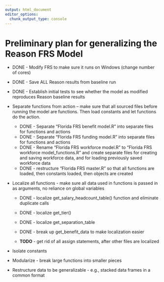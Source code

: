 ```yaml
---
output: html_document
editor_options: 
  chunk_output_type: console
---
```


# Preliminary plan for generalizing the Reason FRS Model

-   DONE - Modify FRS to make sure it runs on Windows (change number of cores)
-   DONE - Save ALL Reason results from baseline run
-   DONE - Establish initial tests to see whether the model as modified reproduces Reason baseline results

-   Separate functions from action -- make sure that all sourced files before running the model are functions. Then load constants and let functions do the action.
    -   DONE - Separate "Florida FRS benefit model.R" into separate files for functions and actions
    -   DONE - Separate "Florida FRS funding model.R" into separate files for functions and actions
    -   DONE - Rename "Florida FRS workforce model.R" to "Florida FRS workforce model_functions.R" and create separate files for creating and saving workforce data, and for loading previously saved workforce data
    -   DONE - restructure "Florida FRS master.R" so that all functions are loaded, then constants loaded, then objects are created

-   Localize all functions - make sure all data used in functions is passed in as arguments, no reliance on global variables
    -   DONE - localize get_salary_headcount_table() function and eliminate duplicate calls
    -   DONE - localize get_tier()
    -   DONE - localize get_separation_table
    
    -   DONE - break up get_benefit_data to make localization easier
    -   **TODO** - get rid of all assign statements, after other files are localized
    

-   Isolate constants
-   Modularize - break large functions into smaller pieces
-   Restructure data to be generalizable - e.g., stacked data frames in a common format

